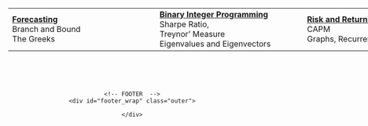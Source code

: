 
<!------------------------------------------------------------------------------------------------------>
<center>
<table class="tg" style="undefined;table-layout: fixed; width: 900px">
<colgroup>
<col style="width: 300px">
<col style="width: 300px">
<col style="width: 300px">
</colgroup>



<!-------------------------------------------------------------------------->
  <tr>
  <td class="tg-76so"><strong><a href="forecasting.html">Forecasting</a></strong> <br>Branch and Bound<br>The Greeks<br> </td>
  <td class="tg-76so"><strong><a href="portfoliomeasures.html">Binary Integer Programming</a></strong><br>Sharpe Ratio, <br> Treynor' Measure <br>  Eigenvalues and Eigenvectors</td>
  <td class="tg-76so"><b><strong><a href="riskmeasures.html">Risk and Return Measures</a></strong></b><br>CAPM<br> Graphs, Recurrences Relations</td>
  </tr>
</table>

<br>
<br>
<br>






    <!-- FOOTER  -->
    <div id="footer_wrap" class="outer">

    </div>

    

  </body>
</html>
